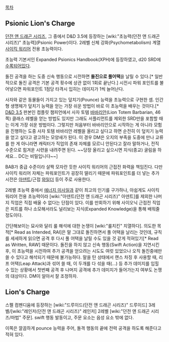 [[목차]]
== Psionic Lion's Charge ==
[[던전 앤 드래곤 시리즈]], 그 중에서 D&D 3.5에 등장하는 [wiki:"초능력(던전 앤 드래곤 시리즈)" 초능력](Psionic Power)이다.
2레벨 신체 강화(Psychometabolism) 계열 [[사이킥 워리어]] 전용 초능력이다.

초능력 기본서인 Expanded Psionics Handbook(XPH)에 등장하였고, d20 SRD에 [http://www.d20srd.org/srd/psionic/powers/psionicLionsCharge.htm 수록되어있다].

돌진 공격을 하는 도중 신속 행동으로 시전하면 '''돌진으로 풀어택'''을 날릴 수 있다.[* 일반적으로 돌진 공격은 기본 공격 횟수에 상관 없이 1회로 끝난다.] 
시전시 파워 포인트를 불어넣으면 파워포인트 1점당 타격시 입히는 데미지가 1씩 늘어난다.

사자와 같은 동물들이 가지고 있는 덮치기(Pounce) 능력을 초능력으로 구현한 셈. 인간형 생명체가 덮치기 능력을 얻는 가장 쉬운 방법이 바로 이 초능력을 배우는 것이다.[* [[D&D 3.5]] 판본인 컴플릿 챔피언에서 사자 토템 [[바바리안]](Lion Totem Barbarian, 46쪽) 클래스 레벨을 얻는 방법도 있지만 그래도 서플리먼트를 제외한 SRD만을 포함할 때는 이게 가장 쉬운 방법이다. 그렇지만 처음부터 바바리안으로 시작하는 게 아니라 모험을 진행하는 도중 사자 토템 바바리안 레벨을 올리고 싶다고 하면 순전히 이 덮치기 능력을 얻고 싶다고 광고하는 모양새가 된다. 이 경우 DM은 오지의 부족을 도중에 만나 교류를 한 게 아니라면 캐릭터가 직업의 존재 자체를 모르니 안된다고 잘라 말하거나, 전직 수준으로 힘겨운 시련을 내려주면 된다. ~~당장 올리고 싶으시면 지식(종교) 굴림을 하세요... DC는 비밀입니다~~] 

BAB가 중급 수준이라 살짝 모자란 듯한 사이킥 워리어의 근접전 화력을 책임진다. 다만 사이킥 워리어 자체는 파워포인트가 굉장히 딸리기 때문에 파워포인트를 더 넣는 추가 시전은 [[아덴트]]/근접 [[와일더]] 등이 주로 사용한다.

2레벨 초능력 중에서 [[에너지 미사일]]과 같이 최고의 인기를 구가하나, 아쉽게도 사이킥 워리어 전용 초능력이라 [wiki:"아덴트(던전 앤 드래곤 시리즈)" 아덴트]를 제외한 나머지 직업은 직접 배울 수 없다는 단점이 있다. 이를 만회하기 위해 사이오닉 근접전 직업은 피트를 하나 소모해서라도 널리보는 지식(Expanded Knowledge)을 통해 배워줄 정도이다.

간단해보이는 묘사와 달리 룰 해석에 대한 논쟁이 [wiki:"룰치킨" 치열하다]. 의도한 목적[* Read as Intended, RAI]은 말 그대로 돌진하면서 풀 어택을 날리는 것인데, 규칙를 세세하게 읽으면 공격 후 다시 풀 어택을 날릴 수도 있을 것 같게 적혀있기[* Read as Written, RAW] 때문이다. 돌진을 하지 않고 신속 행동(Swift Action)을 지연시킨 후, 이 초능력을 시전하여 추가 공격을 얻으려는 시도도 여럿 있었으나 오직 돌진중에만 쓸 수 있다고 해석되기 때문에 불가능하다. 말을 탄 상태에서 랜스 차징 후 사용할 때, 리프 어택(Leap Attack)과 섞어 쓸 때, 이 두개를 다 섞을 때(...) 등 추가 데미지를 입힐 수 있는 상황에서 첫번째 공격 후 나머지 공격에 추가 데미지가 들어가는지 여부도 논쟁의 대상이다. DM이 알아서 잘 조정하자.

== Lion's Charge ==
스펠 컴펜디움에 등장하는 [wiki:"드루이드(던전 앤 드래곤 시리즈)" 드루이드] 3레벨/[wiki:"레인저(던전 앤 드래곤 시리즈)" 레인저] 2레벨 [wiki:"던전 앤 드래곤 시리즈/마법" 주문].
swift 행동 발동이고, 주문 요소는 음성 요소 밖에 없다.

이쪽은 깔끔하게 pounce 능력을 주어, 돌격 행동의 끝에 전력 공격을 하도록 해준다고 적혀 있다.
